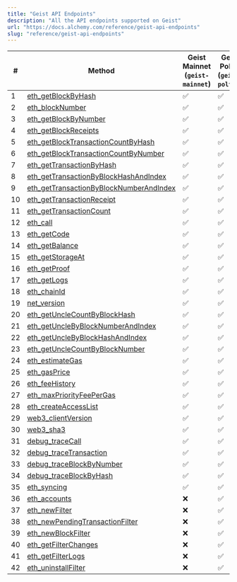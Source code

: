 ```yaml
---
title: "Geist API Endpoints"
description: "All the API endpoints supported on Geist"
url: "https://docs.alchemy.com/reference/geist-api-endpoints"
slug: "reference/geist-api-endpoints"
---
```



| #  | Method                                                                                         | **Geist Mainnet (`geist-mainnet`)** | **Geist Polter (`geist-polter`)** |
| -- | ---------------------------------------------------------------------------------------------- | ----------------------------------- | --------------------------------- |
| 1  | [eth\_getBlockByHash](/reference/eth-getblockbyhash)                                           | ✅                                   | ✅                                 |
| 2  | [eth\_blockNumber](/reference/eth-blocknumber)                                                 | ✅                                   | ✅                                 |
| 3  | [eth\_getBlockByNumber](/reference/eth-getblockbynumber)                                       | ✅                                   | ✅                                 |
| 4  | [eth\_getBlockReceipts](/reference/eth-getblockreceipts)                                       | ✅                                   | ✅                                 |
| 5  | [eth\_getBlockTransactionCountByHash](/reference/eth-getblocktransactioncountbyhash)           | ✅                                   | ✅                                 |
| 6  | [eth\_getBlockTransactionCountByNumber](/reference/eth-getblocktransactioncountbynumber)       | ✅                                   | ✅                                 |
| 7  | [eth\_getTransactionByHash](/reference/eth-gettransactionbyhash)                               | ✅                                   | ✅                                 |
| 8  | [eth\_getTransactionByBlockHashAndIndex](/reference/eth-gettransactionbyblockhashandindex)     | ✅                                   | ✅                                 |
| 9  | [eth\_getTransactionByBlockNumberAndIndex](/reference/eth-gettransactionbyblocknumberandindex) | ✅                                   | ✅                                 |
| 10 | [eth\_getTransactionReceipt](/reference/eth-gettransactionreceipt)                             | ✅                                   | ✅                                 |
| 11 | [eth\_getTransactionCount](/reference/eth-gettransactioncount)                                 | ✅                                   | ✅                                 |
| 12 | [eth\_call](/reference/eth-call)                                                               | ✅                                   | ✅                                 |
| 13 | [eth\_getCode](/reference/eth-getcode)                                                         | ✅                                   | ✅                                 |
| 14 | [eth\_getBalance](/reference/eth-getbalance)                                                   | ✅                                   | ✅                                 |
| 15 | [eth\_getStorageAt](/reference/eth-getstorageat)                                               | ✅                                   | ✅                                 |
| 16 | [eth\_getProof](/reference/eth-getproof)                                                       | ✅                                   | ✅                                 |
| 17 | [eth\_getLogs](/reference/eth-getlogs)                                                         | ✅                                   | ✅                                 |
| 18 | [eth\_chainId](/reference/eth-chainid)                                                         | ✅                                   | ✅                                 |
| 19 | [net\_version](/reference/net-version)                                                         | ✅                                   | ✅                                 |
| 20 | [eth\_getUncleCountByBlockHash](/reference/eth-getunclecountbyblockhash)                       | ✅                                   | ✅                                 |
| 21 | [eth\_getUncleByBlockNumberAndIndex](/reference/eth-getunclebyblocknumberandindex)             | ✅                                   | ✅                                 |
| 22 | [eth\_getUncleByBlockHashAndIndex](/reference/eth-getunclebyblockhashandindex)                 | ✅                                   | ✅                                 |
| 23 | [eth\_getUncleCountByBlockNumber](/reference/eth-getunclecountbyblocknumber)                   | ✅                                   | ✅                                 |
| 24 | [eth\_estimateGas](/reference/eth-estimategas)                                                 | ✅                                   | ✅                                 |
| 25 | [eth\_gasPrice](/reference/eth-gasprice)                                                       | ✅                                   | ✅                                 |
| 26 | [eth\_feeHistory](/reference/eth-feehistory)                                                   | ✅                                   | ✅                                 |
| 27 | [eth\_maxPriorityFeePerGas](/reference/eth-maxpriorityfeepergas)                               | ✅                                   | ✅                                 |
| 28 | [eth\_createAccessList](/reference/eth-createaccesslist)                                       | ✅                                   | ✅                                 |
| 29 | [web3\_clientVersion](/reference/web3-clientversion)                                           | ✅                                   | ✅                                 |
| 30 | [web3\_sha3](/reference/web3-sha3)                                                             | ✅                                   | ✅                                 |
| 31 | [debug\_traceCall](/reference/debug-tracecall)                                                 | ✅                                   | ✅                                 |
| 32 | [debug\_traceTransaction](/reference/debug-tracetransaction)                                   | ✅                                   | ✅                                 |
| 33 | [debug\_traceBlockByNumber](/reference/debug-traceblockbynumber)                               | ✅                                   | ✅                                 |
| 34 | [debug\_traceBlockByHash](/reference/debug-traceblockbyhash)                                   | ✅                                   | ✅                                 |
| 35 | [eth\_syncing](/reference/eth-syncing)                                                         | ✅                                   | ✅                                 |
| 36 | [eth\_accounts](/reference/eth-accounts)                                                       | ❌                                   | ✅                                 |
| 37 | [eth\_newFilter](/reference/eth-newfilter)                                                     | ❌                                   | ✅                                 |
| 38 | [eth\_newPendingTransactionFilter](/reference/eth-newpendingtransactionfilter)                 | ❌                                   | ✅                                 |
| 39 | [eth\_newBlockFilter](/reference/eth-newblockfilter)                                           | ❌                                   | ✅                                 |
| 40 | [eth\_getFilterChanges](/reference/eth-getfilterchanges)                                       | ❌                                   | ✅                                 |
| 41 | [eth\_getFilterLogs](/reference/eth-getfilterlogs)                                             | ❌                                   | ✅                                 |
| 42 | [eth\_uninstallFilter](/reference/eth-uninstallfilter)                                         | ❌                                   | ✅                                 |
